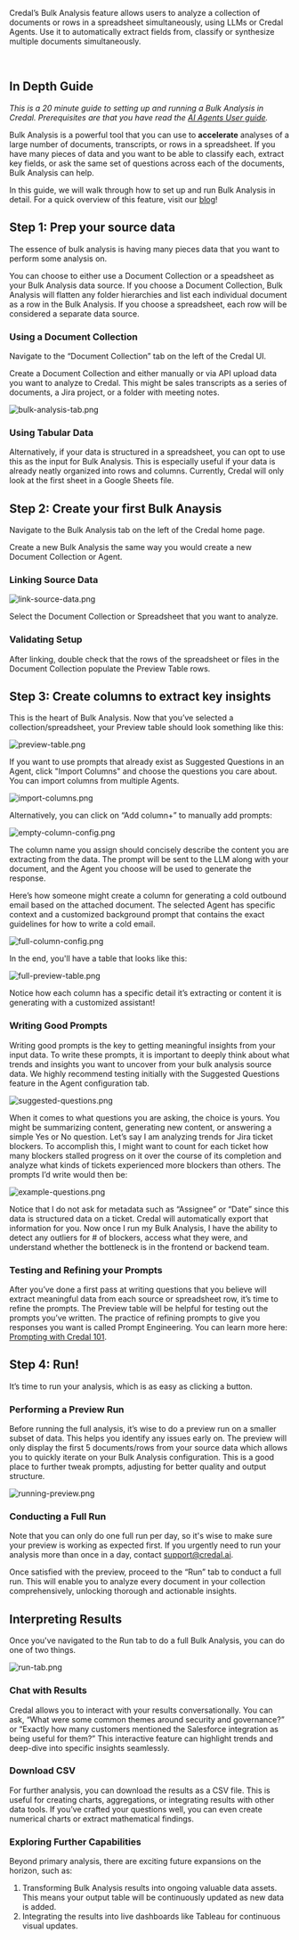 Credal’s Bulk Analysis feature allows users to analyze a collection of documents or rows in a spreadsheet simultaneously, using LLMs or Credal Agents. Use it to automatically extract fields from, classify or synthesize multiple documents simultaneously.

<br />

## In Depth Guide

_This is a 20 minute guide to setting up and running a Bulk Analysis in Credal. Prerequisites are that you have read the [AI Agents User guide](https://docs.credal.ai/getting-started/agents/in-depth-guide)._

Bulk Analysis is a powerful tool that you can use to **accelerate** analyses of a large number of documents, transcripts, or rows in a spreadsheet. If you have many pieces of data and you want to be able to classify each, extract key fields, or ask the same set of questions across each of the documents, Bulk Analysis can help.

In this guide, we will walk through how to set up and run Bulk Analysis in detail. For a quick overview of this feature, visit our [blog](https://www.credal.ai/blog/introducing-bulk-analysis-the-detail-oriented-way-to-interpret-a-collection-of-documents)!

## Step 1: Prep your source data

The essence of bulk analysis is having many pieces data that you want to perform some analysis on. 

You can choose to either use a Document Collection or a speadsheet as your Bulk Analysis data source. If you choose a Document Collection, Bulk Analysis will flatten any folder hierarchies and list each individual document as a row in the Bulk Analysis. If you choose a spreadsheet, each row will be considered a separate data source.

### Using a Document Collection

Navigate to the “Document Collection” tab on the left of the Credal UI. 

Create a Document Collection and either manually or via API upload data you want to analyze to Credal. This might be sales transcripts as a series of documents, a Jira project, or a folder with meeting notes. 

![bulk-analysis-tab.png](/docs/assets/bulk-analysis/in-depth-guide/bulk-analysis-tab.png)

### Using Tabular Data

Alternatively, if your data is structured in a spreadsheet, you can opt to use this as the input for Bulk Analysis. This is especially useful if your data is already neatly organized into rows and columns. Currently, Credal will only look at the first sheet in a Google Sheets file.

## Step 2: Create your first Bulk Anaysis

Navigate to the Bulk Analysis tab on the left of the Credal home page.

Create a new Bulk Analysis the same way you would create a new Document Collection or Agent. 

### Linking Source Data

![link-source-data.png](/docs/assets/bulk-analysis/in-depth-guide/link-source-data.png)

Select the Document Collection or Spreadsheet that you want to analyze. 

### Validating Setup

After linking, double check that the rows of the spreadsheet or files in the Document Collection populate the Preview Table rows.

## Step 3: Create columns to extract key insights

This is the heart of Bulk Analysis. Now that you’ve selected a collection/spreadsheet, your Preview table should look something like this:

![preview-table.png](/docs/assets/bulk-analysis/in-depth-guide/preview-table.png)

If you want to use prompts that already exist as Suggested Questions in an Agent, click "Import Columns" and choose the questions you care about. You can import columns from multiple Agents.

![import-columns.png](/docs/assets/bulk-analysis/in-depth-guide/import-columns.png)

Alternatively, you can click on “Add column+” to manually add prompts:

![empty-column-config.png](/docs/assets/bulk-analysis/in-depth-guide/empty-column-config.png)

The column name you assign should concisely describe the content you are extracting from the data. The prompt will be sent to the LLM along with your document, and the Agent you choose will be used to generate the response.

Here’s how someone might create a column for generating a cold outbound email based on the attached document. The selected Agent has specific context and a customized background prompt that contains the exact guidelines for how to write a cold email. 

![full-column-config.png](/docs/assets/bulk-analysis/in-depth-guide/full-column-config.png)

In the end, you'll have a table that looks like this:

![full-preview-table.png](/docs/assets/bulk-analysis/in-depth-guide/full-preview-table.png)

Notice how each column has a specific detail it’s extracting or content it is generating with a customized assistant!

### Writing Good Prompts

Writing good prompts is the key to getting meaningful insights from your input data. To write these prompts, it is important to deeply think about what trends and insights you want to uncover from your bulk analysis source data. We highly recommend testing initially with the Suggested Questions feature in the Agent configuration tab. 

![suggested-questions.png](/docs/assets/bulk-analysis/in-depth-guide/suggested-questions.png)

When it comes to what questions you are asking, the choice is yours. You might be summarizing content, generating new content, or answering a simple Yes or No question. Let’s say I am analyzing trends for Jira ticket blockers. To accomplish this, I might want to count for each ticket how many blockers stalled progress on it over the course of its completion and analyze what kinds of tickets experienced more blockers than others. The prompts I’d write would then be:

![example-questions.png](/docs/assets/bulk-analysis/in-depth-guide/example-questions.png)

Notice that I do not ask for metadata such as “Assignee” or “Date” since this data is structured data on a ticket. Credal will automatically export that information for you. Now once I run my Bulk Analysis,  I have the ability to detect any outliers for # of blockers, access what they were, and understand whether the bottleneck is in the frontend or backend team.

### Testing and Refining your Prompts

After you’ve done a first pass at writing questions that you believe will extract meaningful data from each source or spreadsheet row, it’s time to refine the prompts. The Preview table will be helpful for testing out the prompts you’ve written. The practice of refining prompts to give you responses you want is called Prompt Engineering. You can learn more here: [Prompting with Credal 101](https://docs.credal.ai/getting-started/prompting).

## Step 4: Run!

It’s time to run your analysis, which is as easy as clicking a button.

### Performing a Preview Run

Before running the full analysis, it’s wise to do a preview run on a smaller subset of data. This helps you identify any issues early on. The preview will only display the first 5 documents/rows from your source data which allows you to quickly iterate on your Bulk Analysis configuration. This is a good place to further tweak prompts, adjusting for better quality and output structure.

![running-preview.png](/docs/assets/bulk-analysis/in-depth-guide/running-preview.png)

### Conducting a Full Run

Note that you can only do one full run per day, so it's wise to make sure your preview is working as expected first. If you urgently need to run your analysis more than once in a day, contact support@credal.ai.

Once satisfied with the preview, proceed to the “Run” tab to conduct a full run. This will enable you to analyze every document in your collection comprehensively, unlocking thorough and actionable insights.

## Interpreting Results

Once you've navigated to the Run tab to do a full Bulk Analysis, you can do one of two things.

![run-tab.png](/docs/assets/bulk-analysis/in-depth-guide/run-tab.png)

### Chat with Results

Credal allows you to interact with your results conversationally. You can ask, “What were some common themes around security and governance?” or “Exactly how many customers mentioned the Salesforce integration as being useful for them?” This interactive feature can highlight trends and deep-dive into specific insights seamlessly.

### Download CSV

For further analysis, you can download the results as a CSV file. This is useful for creating charts, aggregations, or integrating results with other data tools. If you’ve crafted your questions well, you can even create numerical charts or extract mathematical findings.

### Exploring Further Capabilities

Beyond primary analysis, there are exciting future expansions on the horizon, such as:

1. Transforming Bulk Analysis results into ongoing valuable data assets. This means your output table will be continuously updated as new data is added.
2. Integrating the results into live dashboards like Tableau for continuous visual updates.
